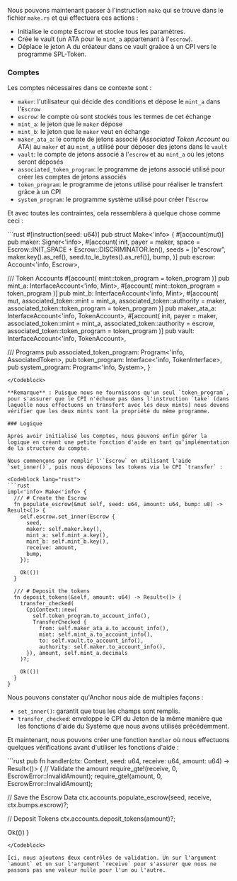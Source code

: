 <ArticleSection name="Créer" id="make" level="h2" />

Nous pouvons maintenant passer à l'instruction `make` qui se trouve dans le fichier `make.rs` et qui effectuera ces actions :
- Initialise le compte Escrow et stocke tous les paramètres.
- Crée le vault (un ATA pour le `mint_a` appartenant à l'`escrow`).
- Déplace le jeton A du créateur dans ce vault graàce à un CPI vers le programme SPL-Token.

### Comptes 

Les comptes nécessaires dans ce contexte sont :
- `maker`: l'utilisateur qui décide des conditions et dépose le `mint_a` dans l'`Escrow`
- `escrow`: le compte où sont stockés tous les termes de cet échange
- `mint_a`: le jeton que le `maker` dépose
- `mint_b`: le jeton que le `maker` veut en échange
- `maker_ata_a`: le compte de jetons associé (*Associated Token Account* ou ATA) au `maker` et au `mint_a` utilisé pour déposer des jetons dans le `vault`
- `vault`: le compte de jetons associé à l'`escrow` et au `mint_a` où les jetons seront déposés
- `associated_token_program`: le programme de jetons associé utilisé pour créer les comptes de jetons associés
- `token_program`: le programme de jetons utilisé pour réaliser le transfert grâce à un CPI
- `system_program`: le programme système utilisé pour créer l'`Escrow`

Et avec toutes les contraintes, cela ressemblera à quelque chose comme ceci :

<Codeblock lang="rust">
```rust
#[instruction(seed: u64)]
pub struct Make<'info> {
  #[account(mut)]
  pub maker: Signer<'info>,
  #[account(
    init,
    payer = maker,
    space = Escrow::INIT_SPACE + Escrow::DISCRIMINATOR.len(),
    seeds = [b"escrow", maker.key().as_ref(), seed.to_le_bytes().as_ref()],
    bump,
  )]
  pub escrow: Account<'info, Escrow>,

  /// Token Accounts
  #[account(
    mint::token_program = token_program
  )]
  pub mint_a: InterfaceAccount<'info, Mint>,
  #[account(
    mint::token_program = token_program
  )]
  pub mint_b: InterfaceAccount<'info, Mint>,
  #[account(
    mut,
    associated_token::mint = mint_a,
    associated_token::authority = maker,
    associated_token::token_program = token_program
  )]
  pub maker_ata_a: InterfaceAccount<'info, TokenAccount>,
  #[account(
    init,
    payer = maker,
    associated_token::mint = mint_a,
    associated_token::authority = escrow,
    associated_token::token_program = token_program
  )]
  pub vault: InterfaceAccount<'info, TokenAccount>,

  /// Programs
  pub associated_token_program: Program<'info, AssociatedToken>,
  pub token_program: Interface<'info, TokenInterface>,
  pub system_program: Program<'info, System>,
}
```
</Codeblock>

**Remarque** : Puisque nous ne fournissons qu'un seul `token_program`, pour s'assurer que le CPI n'échoue pas dans l'instruction `take` (dans laquelle nous effectuons un transfert avec les deux mints) nous devons vérifier que les deux mints sont la propriété du même programme.

### Logique

Après avoir initialisé les Comptes, nous pouvons enfin gérer la logique en créant une petite fonction d'aide en tant qu'implémentation de la structure du compte.

Nous commençons par remplir l'`Escrow` en utilisant l'aide `set_inner()`, puis nous déposons les tokens via le CPI `transfer` :

<Codeblock lang="rust">
```rust
impl<'info> Make<'info> {
  /// # Create the Escrow
  fn populate_escrow(&mut self, seed: u64, amount: u64, bump: u8) -> Result<()> {
    self.escrow.set_inner(Escrow {
      seed,
      maker: self.maker.key(),
      mint_a: self.mint_a.key(),
      mint_b: self.mint_b.key(),
      receive: amount,
      bump,
    });

    Ok(())
  }

  /// # Deposit the tokens
  fn deposit_tokens(&self, amount: u64) -> Result<()> {
    transfer_checked(
      CpiContext::new(
        self.token_program.to_account_info(),
        TransferChecked {
          from: self.maker_ata_a.to_account_info(),
          mint: self.mint_a.to_account_info(),
          to: self.vault.to_account_info(),
          authority: self.maker.to_account_info(),
      }), amount, self.mint_a.decimals
    )?;

    Ok(())
  }
}
```
</Codeblock>

Nous pouvons constater qu'Anchor nous aide de multiples façons :
- `set_inner()`: garantit que tous les champs sont remplis.
- `transfer_checked`: enveloppe le CPI du Jeton de la même manière que les fonctions d'aide du Système que nous avons utilisés précédemment.

Et maintenant, nous pouvons créer une fonction `handler` où nous effectuons quelques vérifications avant d'utiliser les fonctions d'aide :

<Codeblock lang="rust">
```rust
pub fn handler(ctx: Context<Make>, seed: u64, receive: u64, amount: u64) -> Result<()> {
  // Validate the amount
  require_gte!(receive, 0, EscrowError::InvalidAmount);
  require_gte!(amount, 0, EscrowError::InvalidAmount);

  // Save the Escrow Data
  ctx.accounts.populate_escrow(seed, receive, ctx.bumps.escrow)?;

  // Deposit Tokens
  ctx.accounts.deposit_tokens(amount)?;

  Ok(())
}
  ```
</Codeblock>

Ici, nous ajoutons deux contrôles de validation. Un sur l'argument `amount` et un sur l'argument `receive` pour s'assurer que nous ne passons pas une valeur nulle pour l'un ou l'autre.
